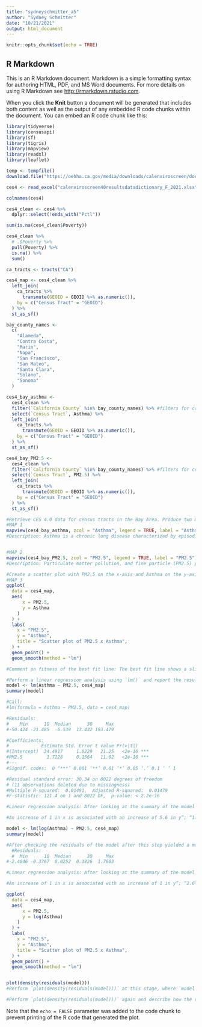 ```yaml
---
title: "sydneyschmitter_a5"
author: "Sydney Schmitter"
date: "10/21/2021"
output: html_document
---
```


```r
knitr::opts_chunk$set(echo = TRUE)
```

## R Markdown

This is an R Markdown document. Markdown is a simple formatting syntax for authoring HTML, PDF, and MS Word documents. For more details on using R Markdown see <http://rmarkdown.rstudio.com>.

When you click the **Knit** button a document will be generated that includes both content as well as the output of any embedded R code chunks within the document. You can embed an R code chunk like this:

```r
library(tidyverse)
library(censusapi)
library(sf)
library(tigris)
library(mapview)
library(readxl)
library(leaflet)

temp <- tempfile()
download.file("https://oehha.ca.gov/media/downloads/calenviroscreen/document/calenviroscreen40resultsdatadictionaryf2021.zip",destfile = temp)

ces4 <- read_excel("calenviroscreen40resultsdatadictionary_F_2021.xlsx")

colnames(ces4)

ces4_clean <- ces4 %>% 
  dplyr::select(!ends_with("Pctl"))

sum(is.na(ces4_clean$Poverty))

ces4_clean %>% 
  # .$Poverty %>%
  pull(Poverty) %>% 
  is.na() %>% 
  sum()

ca_tracts <- tracts("CA")

ces4_map <- ces4_clean %>% 
  left_join(
    ca_tracts %>% 
      transmute(GEOID = GEOID %>% as.numeric()),
    by = c("Census Tract" = "GEOID")
  ) %>% 
  st_as_sf()

bay_county_names <-
  c(
    "Alameda",
    "Contra Costa",
    "Marin",
    "Napa",
    "San Francisco",
    "San Mateo",
    "Santa Clara",
    "Solano",
    "Sonoma"
  )

ces4_bay_asthma <-
  ces4_clean %>% 
  filter(`California County` %in% bay_county_names) %>% #filters for counties in the Bay Area only 
  select(`Census Tract`, Asthma) %>% 
  left_join(
    ca_tracts %>% 
      transmute(GEOID = GEOID %>% as.numeric()), 
    by = c("Census Tract" = "GEOID")
  ) %>% 
  st_as_sf()

ces4_bay_PM2.5 <-
  ces4_clean %>% 
  filter(`California County` %in% bay_county_names) %>% #filters for counties in the Bay Area only 
  select(`Census Tract`, PM2.5) %>% 
  left_join(
    ca_tracts %>% 
      transmute(GEOID = GEOID %>% as.numeric()), 
    by = c("Census Tract" = "GEOID")
  ) %>% 
  st_as_sf()

#Retrieve CES 4.0 data for census tracts in the Bay Area. Produce two maps, using either `mapview()` or `leaflet()`: one of PM2.5, and one of Asthma, as defined by CES. Provide brief comments on where the maps show concentrations of high PM2.5 and high Asthma prevalence. Make sure to use the data methodology information in the CalEnviroScreen report to define your two variables accurately in the text of your report (i.e., the reader should know what years the data is based on, what exactly the units of measurement are, etc.) 
#MAP 1
mapview(ces4_bay_asthma, zcol = "Asthma", legend = TRUE, label = "Asthma")
#Description: Asthma is a chronic lung disease characterized by episodic breathlessness, wheezing, coughing, and chest tightness. It is established that exposure to traffic and outdoor air pollutants, including particulate matter and ozone can trigger asthma attacks. Asthma can be a life threatening condition for humans. This map depicts a spatially modeled, age-adjusted rate of emergency department visits for asthma per 10,000 averaged from 2015 to 2017. This map shows increased incidences of the rate of emergency department visits for asthma per 10,000 in the East Bay in Alameda County, specifically in Oakland and San Leandro. However, there is also a high raate of emergency department visits for asthma per 10,000 in Richmond and Hunter's Point of San Francisco as well.


#MAP 2
mapview(ces4_bay_PM2.5, zcol = "PM2.5", legend = TRUE, label = "PM2.5")
#Description: Particulate matter pollution, and fine particle (PM2.5) pollution in particular, has been linked to numerous health effects such as heart and lung disease, contributing to mortality in California. This map depicts the annual mean concentration of PM2.5 per county, using a weighted average of measured monitor concentration and satellite observations in µg/m3 from 2015 to 2017. The map shows relatively evenly distributed PM2.5 concentrations in the Bay Area, with a slight increase in PM2.5 concentrations in Alameda County in the East Bay. 

#Create a scatter plot with PM2.5 on the x-axis and Asthma on the y-axis, with a best-fit line (`geom_smooth()` ok). Comment on the apparent “fitness” of the best-fit line at this stage.
#MAP 3
ggplot(
  data = ces4_map,
  aes(
      x = PM2.5,
      y = Asthma
    ) 
  ) +
  labs(
    x = "PM2.5",
    y = "Asthma",
    title = "Scatter plot of PM2.5 x Asthma",
  ) +
  geom_point() +
  geom_smooth(method = "lm")

#Comment on fitness of the best fit line: The best fit line shows a slight positive correlation between higher concentrations of PM2.5 matter being linked to an increased rate of emergency department visits due to asthma. With the exception of the outstanding data in the middle of the graph, the best fit line seems to fit the data pretty well given the high number of data points.

#Perform a linear regression analysis using `lm()` and report the results. Give a layperson’s interpretation of the results of your regression model, including these statements, filling in the blanks: “An increase of _ in _ is associated with an increase of _ in _”; “_% of the variation in _ is explained by the variation in _”. (minimum result)
model <- lm(Asthma ~ PM2.5, ces4_map)
summary(model)

#Call:
#lm(formula = Asthma ~ PM2.5, data = ces4_map)

#Residuals:
#    Min      1Q  Median      3Q     Max 
#-50.424 -21.485  -6.539  13.432 193.479 

#Coefficients:
#            Estimate Std. Error t value Pr(>|t|)    
#(Intercept)  34.4917     1.6229   21.25   <2e-16 ***
#PM2.5         1.7228     0.1564   11.02   <2e-16 ***
#---
#Signif. codes:  0 ‘***’ 0.001 ‘**’ 0.01 ‘*’ 0.05 ‘.’ 0.1 ‘ ’ 1

#Residual standard error: 30.34 on 8022 degrees of freedom
# (11 observations deleted due to missingness)
#Multiple R-squared:  0.01491,	Adjusted R-squared:  0.01479 
#F-statistic: 121.4 on 1 and 8022 DF,  p-value: < 2.2e-16

#Linear regression analysis: After looking at the summary of the model above, I noticed first that residuals are generally not centered around 0 and do not have a roughly symmetrical distribution. I next looked at the slope coefficient, or regression coefficient, which represents the mean change in the response variable, PM2.5, for one unit of change in the predictor variable. For every one increase in x, there is an exp(1.7228), or 5.6 increase in y. Finally, I looked at the R-squared value for the linear regression analysis, which is a measure of the shared variance between x and y values. Variation in x explains 1.5% of the variation in y. Due to the residuals in my linear model appearing significantly skewed and the other components of my linear regression analysis, I believe that the original data appears to be better fit by a curve than by a straight line, and will apply a log transformation to my model.

#An increase of 1 in x is associated with an increase of 5.6 in y”; “1.5% of the variation in x is explained by the variation in y”. (minimum result)

model <- lm(log(Asthma) ~ PM2.5, ces4_map)
summary(model)

#After checking the residuals of the model after this step yielded a much more normal distribution of :
  #Residuals:
  #  Min      1Q  Median      3Q     Max 
#-2.4046 -0.3767  0.0252  0.3826  1.7603 

#Linear regression analysis: After looking at the summary of the model above, I noticed first that residuals are generally  centered around 0 and have a roughly symmetrical distribution. I next looked at the slope coefficient, or regression coefficient, which represents the mean change in the response variable, PM2.5, for one unit of change in the predictor variable. For every one increase in x, there is an exp(.04387), or 1 increase in y. Finally, I looked at the R-squared value for the linear regression analysis, which is a measure of the shared variance between x and y values. Variation in x explains 2.6% of the variation in y. 

#An increase of 1 in x is associated with an increase of 1 in y”; “2.6% of the variation in x is explained by the variation in y”. (minimum result)

ggplot(
  data = ces4_map,
  aes(
      x = PM2.5,
      y = log(Asthma)
    ) 
  ) +
  labs(
    x = "PM2.5",
    y = "Asthma",
    title = "Scatter plot of PM2.5 x Asthma",
  ) +
  geom_point() +
  geom_smooth(method = "lm")


plot(density(residuals(model)))
#Perform `plot(density(residuals(model)))` at this stage, where `model` is the name of the object that holds the results of your regression analysis. Describe what’s wrong with the residual distribution, and repeat steps 2-3 with a log transformation on your model. Note that one extra paragraph was added to Chapter 5.1 (right before the PG&E example) as of 10/18, which is relevant to this step of the assignment. (6.5 points)

#Perform `plot(density(residuals(model)))` again and describe how the result has changed. Then create a third map, this time of the residuals themselves. You’ll need to combine `residuals(model)` with spatial information; note that the order of `residuals(model)` should exactly match the order of records you supplied to `lm()`. Identify the census tract with the most negative “residual” (state what place it is!). Explain what a negative residual means in the context of Asthma estimation (i.e., under- or over-estimation), and why you think this census tract in particular has one. 

```

Note that the `echo = FALSE` parameter was added to the code chunk to prevent printing of the R code that generated the plot.
